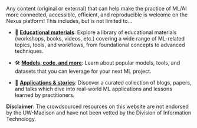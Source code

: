 Any content (original or external) that can help make the practice of ML/AI more connected, accessible, efficient, and reproducible is welcome on the Nexus platform! This includes, but is not limited to...

* 🧠 [**Educational materials**](https://uw-madison-datascience.github.io/ML-X-Nexus/Learn/): Explore a library of educational materials (workshops, books, videos, etc.) covering a wide range of ML-related topics, tools, and workflows, from foundational concepts to advanced techniques.

* 🛠 [**Models, code, and more**](https://uw-madison-datascience.github.io/ML-X-Nexus/Toolbox/): Learn about popular models, tools, and datasets that you can leverage for your next ML project. 

* 🧬 [**Applications & stories**](https://uw-madison-datascience.github.io/ML-X-Nexus/Applications/): Discover a curated collection of blogs, papers, and talks which dive into real-world ML applications and lessons learned by practitioners.

**Disclaimer**: The crowdsourced resources on this website are not endorsed by the UW-Madison and have not been vetted by the Division of Information Technology.

